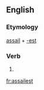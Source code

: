 ==English==

===Etymology===
[[assail]] + [[-est]]

===Verb===
{{head|en|verb form}}

# {{en-archaic second-person singular of|assail}}

[[fr:assailest]]